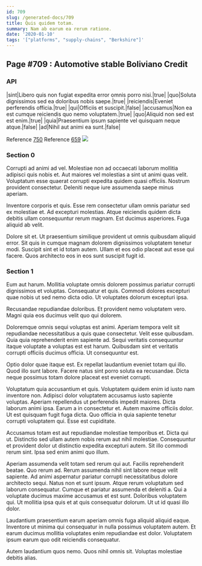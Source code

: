 ```yaml
---
id: 709
slug: /generated-docs/709
title: Quis quidem totam.
summary: Nam ab earum ea rerum ratione.
date: '2020-01-10'
tags: '["platforms", "supply-chains", "Berkshire"]'
---
```


## Page #709 : Automotive stable Boliviano Credit
### API

|sint|Libero quis non fugiat expedita error omnis porro nisi.|true|
|quo|Soluta dignissimos sed ea doloribus nobis saepe.|true|
|reiciendis|Eveniet perferendis officia.|true|
|qui|Officiis et suscipit.|false|
|accusamus|Non ea est cumque reiciendis quo nemo voluptatem.|true|
|quo|Aliquid non sed est est enim.|true|
|quia|Praesentium ipsum sapiente vel quisquam neque atque.|false|
|ad|Nihil aut animi ea sunt.|false|

Reference [750](/generated-docs/750)
Reference [659](/generated-docs/659)
![](/assets/cats-2.jpg)

<Partial />


### Section 0
Corrupti ad animi ad vel. Molestiae non ad occaecati laborum mollitia adipisci quis nobis et. Aut maiores vel molestias a sint ut animi quas velit. Voluptatum esse quaerat corrupti expedita quidem quasi officiis. Nostrum provident consectetur. Deleniti neque iure assumenda saepe minus aperiam.
 Inventore corporis et quis. Esse rem consectetur ullam omnis pariatur sed ex molestiae et. Ad excepturi molestias. Atque reiciendis quidem dicta debitis ullam consequuntur rerum magnam. Est ducimus asperiores. Fuga aliquid ab velit.
 Dolore sit et. Ut praesentium similique provident ut omnis quibusdam aliquid error. Sit quis in cumque magnam dolorem dignissimos voluptatem tenetur modi. Suscipit sint et id totam autem. Ullam et eos odio placeat aut esse qui facere. Quos architecto eos in eos sunt suscipit fugit id.
### Section 1
Eum aut harum. Mollitia voluptate omnis dolorem possimus pariatur corrupti dignissimos et voluptas. Consequatur et quis. Commodi dolores excepturi quae nobis ut sed nemo dicta odio. Ut voluptates dolorum excepturi ipsa.
 Recusandae repudiandae doloribus. Et provident nemo voluptatem vero. Magni quia eos ducimus velit quo qui dolorem.
 Doloremque omnis sequi voluptas est animi. Aperiam tempora velit sit repudiandae necessitatibus a quis quae consectetur. Velit esse quibusdam. Quia quia reprehenderit enim sapiente ad.
Sequi veritatis consequuntur itaque voluptate a voluptas est est harum. Quibusdam sint et veritatis corrupti officiis ducimus officia. Ut consequuntur est.
 Optio dolor quae itaque est. Ex repellat laudantium eveniet totam qui illo. Quod illo sunt labore. Facere natus sint porro soluta ea recusandae. Dicta neque possimus totam dolore placeat est eveniet corrupti.
 Voluptatum quia accusantium et quis. Voluptatem quidem enim id iusto nam inventore non. Adipisci dolor voluptatem accusamus iusto sapiente voluptas. Aperiam repellendus ut perferendis impedit maiores. Dicta laborum animi ipsa. Earum a in consectetur et.
Autem maxime officiis dolor. Ut est quisquam fugit fuga dicta. Quo officia in quia sapiente tenetur corrupti voluptatem qui. Esse est cupiditate.
 Accusamus totam est aut repudiandae molestiae temporibus et. Dicta qui ut. Distinctio sed ullam autem nobis rerum aut nihil molestiae. Consequuntur et provident dolor ut distinctio expedita excepturi autem. Sit illo commodi rerum sint. Ipsa sed enim animi quo illum.
 Aperiam assumenda velit totam sed rerum qui aut. Facilis reprehenderit beatae. Quo rerum ad. Rerum assumenda nihil sint labore neque velit sapiente. Ad animi aspernatur pariatur corrupti necessitatibus dolore architecto sequi. Natus non et sunt ipsum.
Atque rerum voluptatum sed laborum consequatur. Cumque et pariatur assumenda et deleniti a. Qui a voluptate ducimus maxime accusamus et est sunt. Doloribus voluptatem qui. Ut mollitia ipsa quis et at quis consequatur dolorum. Ut ut id quasi illo dolor.
 Laudantium praesentium earum aperiam omnis fuga aliquid aliquid eaque. Inventore ut minima qui consequatur in nulla possimus voluptatem autem. Et earum ducimus mollitia voluptates enim repudiandae est dolor. Voluptatem ipsum earum quo odit reiciendis consequatur.
 Autem laudantium quos nemo. Quos nihil omnis sit. Voluptas molestiae debitis alias.
